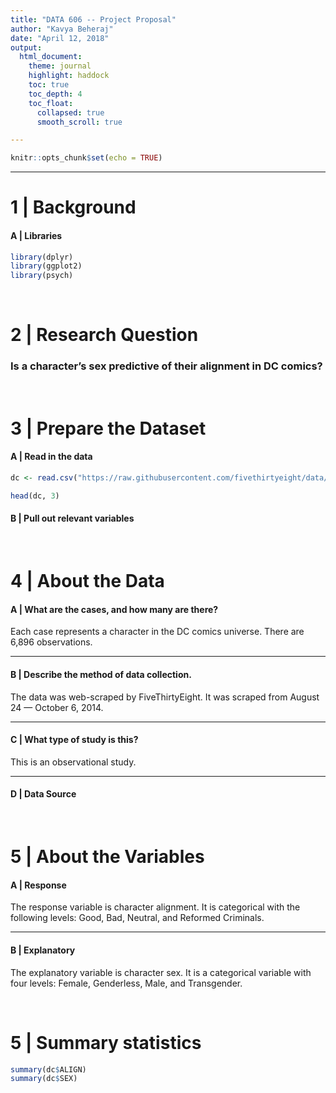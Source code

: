 ```yaml
---
title: "DATA 606 -- Project Proposal"
author: "Kavya Beheraj"
date: "April 12, 2018"
output:
  html_document:
    theme: journal
    highlight: haddock
    toc: true
    toc_depth: 4
    toc_float:
      collapsed: true
      smooth_scroll: true

---
```


```r
knitr::opts_chunk$set(echo = TRUE)
```

****

# 1 | Background

#### A | Libraries

```r
library(dplyr)
library(ggplot2)
library(psych)
```


<br>

# 2 | **Research Question**

### Is a character's sex predictive of their alignment in DC comics?


<br>

# 3 | Prepare the Dataset

#### A | Read in the data

```r
dc <- read.csv("https://raw.githubusercontent.com/fivethirtyeight/data/master/comic-characters/dc-wikia-data.csv", header = TRUE, sep = ",")
```

```r
head(dc, 3)
```

#### B | Pull out relevant variables


<br>

# 4 | About the Data

#### A | What are the cases, and how many are there?

Each case represents a character in the DC comics universe. There are 6,896 observations.

****

#### B | Describe the method of data collection.

The data was web-scraped by FiveThirtyEight. It was scraped from August 24 --- October 6, 2014. 

****

#### C | What type of study is this?

This is an observational study.

****

#### D | Data Source


<br>

# 5 | About the Variables

#### A | Response

The response variable is character alignment. It is categorical with the following levels: Good, Bad, Neutral, and Reformed Criminals.

****

#### B | Explanatory

The explanatory variable is character sex. It is a categorical variable with four levels: Female, Genderless, Male, and Transgender.


<br>

# 5 | Summary statistics

```r
summary(dc$ALIGN)
summary(dc$SEX)
```

